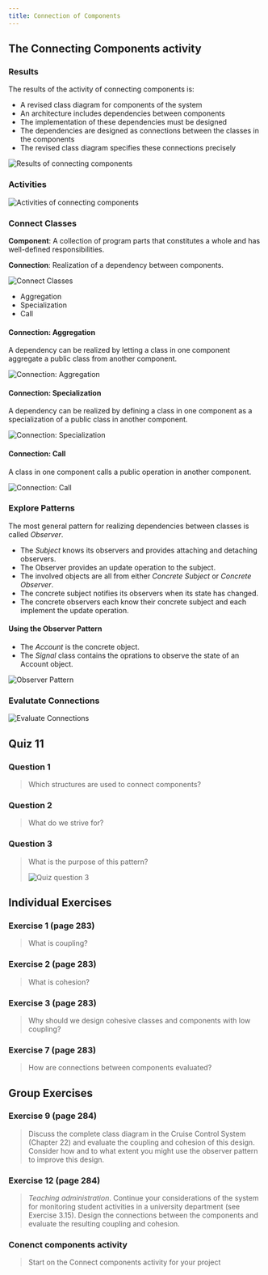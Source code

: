 ---
title: Connection of Components
---

## The Connecting Components activity

### Results
The results of the activity of connecting components is:

* A revised class diagram for components of the system
* An architecture includes dependencies between components
* The implementation of these dependencies must be designed
* The dependencies are designed as connections between the classes
in the components
* The revised class diagram specifies these connections precisely

![Results of connecting components](images/connection-of-components-results.png)

### Activities
![Activities of connecting components](images/connection-of-components-activities.png)

### Connect Classes
__Component__: A collection of program parts that constitutes a whole and has
well-defined responsibilities.

__Connection__: Realization of a dependency between components.

![Connect Classes](images/connection-of-components-connect-classes.png)

* Aggregation
* Specialization
* Call

#### Connection: Aggregation
A dependency can be realized by letting a class in one component aggregate
a public class from another component.

![Connection: Aggregation](images/connection-of-components-aggregation.png)

#### Connection: Specialization
A dependency can be realized by defining a class in one component as a
specialization of a public class in another component.

![Connection: Specialization](images/connection-of-components-specialization.png)

#### Connection: Call
A class in one component calls a public operation in another component.

![Connection: Call](images/connection-of-components-call.png)

### Explore Patterns
The most general pattern for realizing dependencies between classes is
called _Observer_.

* The _Subject_ knows its observers and provides attaching and detaching observers.
* The Observer provides an update  operation to the subject.
* The involved objects are all from either _Concrete Subject_ or _Concrete Observer_.
* The concrete subject notifies its observers when its state has changed.
* The concrete observers each know their concrete subject and each implement
the update operation.

#### Using the Observer Pattern
* The _Account_ is the concrete object.
* The _Signal_ class contains the oprations to observe the state of an Account object.

![Observer Pattern](images/connection-of-components-observer-pattern.png)

### Evalutate Connections
![Evaluate Connections](images/connection-of-components-evaluation.png)

## Quiz 11

### Question 1
> Which structures are used to connect components?

### Question 2
> What do we strive for?

### Question 3
> What is the purpose of this pattern?
>
> ![Quiz question 3](images/connection-of-components-quiz-q-3.png)

## Individual Exercises

### Exercise 1 (page 283)
> What is coupling?

### Exercise 2 (page 283)
> What is cohesion?

### Exercise 3 (page 283)
> Why should we design cohesive classes and components with low coupling?

### Exercise 7 (page 283)
> How are connections between components evaluated?

## Group Exercises

### Exercise 9 (page 284)
> Discuss the complete class diagram in the Cruise Control System (Chapter 22)
> and evaluate the coupling and cohesion of this design. Consider how and to
> what extent you might use the observer pattern to improve this design.

### Exercise 12 (page 284)
> _Teaching administration_. Continue your considerations of the system
> for monitoring student activities in a university department (see Exercise 3.15).
> Design the connections between the components and evaluate the resulting
> coupling and cohesion.

### Conenct components activity
> Start on the Connect components activity for your project